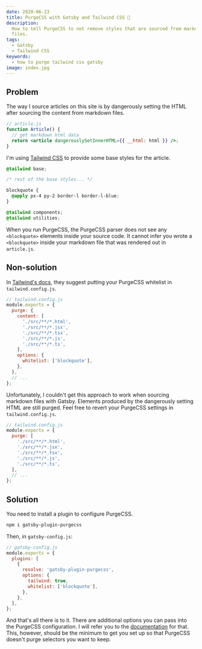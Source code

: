 ```yaml
---
date: 2020-06-23
title: PurgeCSS with Gatsby and Tailwind CSS 🧽
description:
  How to tell PurgeCSS to not remove styles that are sourced from markdown
  files.
tags:
  - Gatsby
  - Tailwind CSS
keywords:
  - how to purge tailwind css gatsby
image: index.jpg
---
```


## Problem

The way I source articles on this site is by dangerously setting the HTML after
sourcing the content from markdown files.

```jsx
// article.js
function Article() {
  // get markdown html data
  return <article dangerouslySetInnerHTML={{ __html: html }} />;
}
```

I'm using [Tailwind CSS](https://tailwindcss.com/) to provide some base styles
for the article.

```css
@tailwind base;

/* rest of the base styles... */

blockquote {
  @apply px-4 py-2 border-l border-l-blue;
}

@tailwind components;
@tailwind utilities;
```

When you run PurgeCSS, the PurgeCSS parser does not see any `<blockquote>`
elements inside your source code. It cannot infer you wrote a `<blockquote>`
inside your markdown file that was rendered out in `article.js`.

## Non-solution

In
[Tailwind's docs](https://tailwindcss.com/docs/controlling-file-size/#purgecss-options),
they suggest putting your PurgeCSS whitelist in `tailwind.config.js`.

```javascript
// tailwind.config.js
module.exports = {
  purge: {
    content: [
      './src/**/*.html',
      './src/**/*.jsx',
      './src/**/*.tsx',
      './src/**/*.js',
      './src/**/*.ts',
    ],
    options: {
      whitelist: ['blockquote'],
    },
  },
  // ...
};
```

Unfortunately, I couldn't get this approach to work when sourcing markdown files
with Gatsby. Elements produced by the dangerously setting HTML are still purged.
Feel free to revert your PurgeCSS settings in `tailwind.config.js`.

```javascript
// tailwind.config.js
module.exports = {
  purge: [
    './src/**/*.html',
    './src/**/*.jsx',
    './src/**/*.tsx',
    './src/**/*.js',
    './src/**/*.ts',
  ],
  // ...
};
```

## Solution

You need to install a plugin to configure PurgeCSS.

```bash
npm i gatsby-plugin-purgecss
```

Then, in `gatsby-config.js`:

```javascript
// gatsby-config.js
module.exports = {
  plugins: [
    {
      resolve: 'gatsby-plugin-purgecss',
      options: {
        tailwind: true,
        whitelist: ['blockquote'],
      },
    },
  ],
};
```

And that's all there is to it. There are additional options you can pass into
the PurgeCSS configuration. I will refer you to the
[documentation](https://www.gatsbyjs.org/packages/gatsby-plugin-purgecss/) for
that. This, however, should be the minimum to get you set up so that PurgeCSS
doesn't purge selectors you want to keep.
